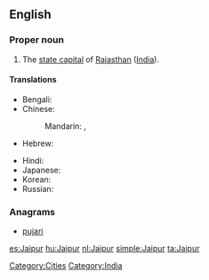 ==English==
{{wikipedia}}

===Proper noun===
{{en-proper noun}}

# The [[state capital]] of [[Rajasthan]] ([[India]]).

====Translations====
{{trans-top|capital of Rajasthan, India}}
* Bengali: {{t|bn|জয়পুর|sc=Beng|xs=Bengali}}
* Chinese:
*: Mandarin: {{t|cmn|齋浦爾|sc=Hani}},  {{t|cmn|斋浦尔|tr=Zhāipǔ'ěr|sc=Hani}}
* Hebrew: {{t|he|ג'איפור}}
{{trans-mid}}
* Hindi: {{t|hi|जयपुर|tr=jaypur|xs=Hindi}}
* Japanese: {{t|ja|ジャイプル|tr=Jaipuru}}
* Korean: {{t|ko|자이푸르|tr=Jaipureu|sc=Hang}}
* Russian: {{t|ru|Джайпур|m|tr=Džajpúr}}
{{trans-bottom}}

===Anagrams===
* [[pujari#English|pujari]]

[[Category:Cities]]
[[Category:India]]

[[es:Jaipur]]
[[hu:Jaipur]]
[[nl:Jaipur]]
[[simple:Jaipur]]
[[ta:Jaipur]]